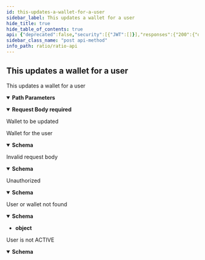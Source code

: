 ```yaml
---
id: this-updates-a-wallet-for-a-user
sidebar_label: This updates a wallet for a user
hide_title: true
hide_table_of_contents: true
api: {"deprecated":false,"security":[{"JWT":[]}],"responses":{"200":{"description":"Wallet for the user","content":{"application/json":{"schema":{"description":"","required":["id","createTime","updateTime","address","network"],"type":"object","properties":{"id":{"description":"The unique identifier of the wallet","type":"string"},"createTime":{"description":"The time the wallet was created","type":"string"},"updateTime":{"description":"The time the wallet was last updated","type":"string"},"address":{"description":"The address of the wallet","type":"string"},"name":{"description":"The nickname of the wallet","type":"string"},"network":{"description":"The crypto network of the wallet","type":"string"}}}}}},"400":{"description":"Invalid request body","content":{"application/json":{"schema":{"description":"","type":"object","properties":{"message":{"description":"Error message","type":"string"},"createTime":{"description":"Error creation time","type":"string"},"code":{"description":"Error code","type":"string"},"data":{"description":"Error data","type":"object"}}}}}},"401":{"description":"Unauthorized","content":{"application/json":{"schema":{"description":"","type":"object","properties":{"message":{"description":"Error message","type":"string"},"createTime":{"description":"Error creation time","type":"string"},"code":{"description":"Error code","type":"string"},"data":{"description":"Error data","type":"object"}}}}}},"404":{"description":"User or wallet not found","content":{"application/json":{"schema":{"type":"object"}}}},"422":{"description":"User is not ACTIVE","content":{"application/json":{"schema":{"description":"","type":"object","properties":{"message":{"description":"Error message","type":"string"},"createTime":{"description":"Error creation time","type":"string"},"code":{"description":"Error code","type":"string"},"data":{"description":"Error data","type":"object"}}}}}}},"parameters":[{"name":"userId","in":"path","description":"User ID","required":true,"deprecated":false,"schema":{"type":"string"}},{"name":"walletId","in":"path","description":"Wallet ID","required":true,"deprecated":false,"schema":{"type":"string"}}],"tags":["Wallet"],"requestBody":{"content":{"application/json":{"schema":{"description":"","required":["name"],"type":"object","properties":{"name":{"description":"The name of the wallet","type":"string"}}}}},"description":"Wallet to be updated","required":true},"description":"This updates a wallet for a user","method":"post","path":"/users/{userId}/wallets/{walletId}","servers":[{"url":"http://localhost:3001","description":"Local server"},{"url":"https://api.dev.ratio.me","description":"Development server"},{"url":"https://api.staging.ratio.me","description":"Staging server"},{"url":"https://api.ratio.me","description":"Production server"}],"securitySchemes":{"JWT":{"type":"http","scheme":"bearer","bearerFormat":"JWT"}},"jsonRequestBodyExample":{"name":"string"},"info":{"title":"Ratio API","description":"API endpoints and models for using the Ratio service","contact":{"name":"API Support","url":"https://help.ratio.me","email":"support@ratio.me"},"termsOfService":"http://developer.ratio.me/terms/","version":"1.0.0"},"postman":{"name":"This updates a wallet for a user","description":{"type":"text/plain"},"url":{"path":["users",":userId","wallets",":walletId"],"host":["{{baseUrl}}"],"query":[],"variable":[{"disabled":false,"description":{"content":"(Required) User ID","type":"text/plain"},"type":"any","value":"","key":"userId"},{"disabled":false,"description":{"content":"(Required) Wallet ID","type":"text/plain"},"type":"any","value":"","key":"walletId"}]},"header":[{"key":"Content-Type","value":"application/json"},{"key":"Accept","value":"application/json"}],"method":"POST","body":{"mode":"raw","raw":"\"\"","options":{"raw":{"language":"json"}}},"auth":{"type":"bearer","bearer":[{"type":"any","value":"<Bearer Token>","key":"token"}]}}}
sidebar_class_name: "post api-method"
info_path: ratio/ratio-api
---
```



## This updates a wallet for a user



This updates a wallet for a user

<details style={{"marginBottom":"1rem"}} data-collapsed={false} open={true}><summary style={{}}><strong>Path Parameters</strong></summary><div><ul><ParamsItem className={"paramsItem"} param={{"name":"userId","in":"path","description":"User ID","required":true,"deprecated":false,"schema":{"type":"string"}}}></ParamsItem><ParamsItem className={"paramsItem"} param={{"name":"walletId","in":"path","description":"Wallet ID","required":true,"deprecated":false,"schema":{"type":"string"}}}></ParamsItem></ul></div></details><MimeTabs><TabItem label={"application/json"} value={"application/json-schema"}><details style={{}} data-collapsed={false} open={true}><summary style={{"textAlign":"left"}}><strong>Request Body</strong><strong style={{"fontSize":"var(--ifm-code-font-size)","color":"var(--openapi-required)"}}> required</strong></summary><div style={{"textAlign":"left","marginLeft":"1rem"}}><div style={{"marginTop":"1rem","marginBottom":"1rem"}}>

Wallet to be updated

</div></div><ul style={{"marginLeft":"1rem"}}><SchemaItem collapsible={false} name={"name"} required={true} schemaDescription={"The name of the wallet"} schemaName={"string"} qualifierMessage={undefined} defaultValue={undefined}></SchemaItem></ul></details></TabItem></MimeTabs><div><ApiTabs><TabItem label={"200"} value={"200"}><div>

Wallet for the user

</div><div><MimeTabs groupId={"mime-type"}><TabItem label={"application/json"} value={"application/json"}><SchemaTabs groupId={"schema-tabs"}><TabItem label={"Schema"} value={"Schema"}><details style={{}} data-collapsed={false} open={true}><summary style={{"textAlign":"left"}}><strong>Schema</strong></summary><div style={{"textAlign":"left","marginLeft":"1rem"}}></div><ul style={{"marginLeft":"1rem"}}><SchemaItem collapsible={false} name={"id"} required={false} schemaDescription={"The unique identifier of the wallet"} schemaName={"string"} qualifierMessage={undefined} defaultValue={undefined}></SchemaItem><SchemaItem collapsible={false} name={"createTime"} required={false} schemaDescription={"The time the wallet was created"} schemaName={"string"} qualifierMessage={undefined} defaultValue={undefined}></SchemaItem><SchemaItem collapsible={false} name={"updateTime"} required={false} schemaDescription={"The time the wallet was last updated"} schemaName={"string"} qualifierMessage={undefined} defaultValue={undefined}></SchemaItem><SchemaItem collapsible={false} name={"address"} required={false} schemaDescription={"The address of the wallet"} schemaName={"string"} qualifierMessage={undefined} defaultValue={undefined}></SchemaItem><SchemaItem collapsible={false} name={"name"} required={false} schemaDescription={"The nickname of the wallet"} schemaName={"string"} qualifierMessage={undefined} defaultValue={undefined}></SchemaItem><SchemaItem collapsible={false} name={"network"} required={false} schemaDescription={"The crypto network of the wallet"} schemaName={"string"} qualifierMessage={undefined} defaultValue={undefined}></SchemaItem></ul></details></TabItem><TabItem label={"Example (from schema)"} value={"Example (from schema)"}><ResponseSamples responseExample={"{\n  \"id\": \"string\",\n  \"createTime\": \"string\",\n  \"updateTime\": \"string\",\n  \"address\": \"string\",\n  \"name\": \"string\",\n  \"network\": \"string\"\n}"} language={"json"}></ResponseSamples></TabItem></SchemaTabs></TabItem></MimeTabs></div></TabItem><TabItem label={"400"} value={"400"}><div>

Invalid request body

</div><div><MimeTabs groupId={"mime-type"}><TabItem label={"application/json"} value={"application/json"}><SchemaTabs groupId={"schema-tabs"}><TabItem label={"Schema"} value={"Schema"}><details style={{}} data-collapsed={false} open={true}><summary style={{"textAlign":"left"}}><strong>Schema</strong></summary><div style={{"textAlign":"left","marginLeft":"1rem"}}></div><ul style={{"marginLeft":"1rem"}}><SchemaItem collapsible={false} name={"message"} required={false} schemaDescription={"Error message"} schemaName={"string"} qualifierMessage={undefined} defaultValue={undefined}></SchemaItem><SchemaItem collapsible={false} name={"createTime"} required={false} schemaDescription={"Error creation time"} schemaName={"string"} qualifierMessage={undefined} defaultValue={undefined}></SchemaItem><SchemaItem collapsible={false} name={"code"} required={false} schemaDescription={"Error code"} schemaName={"string"} qualifierMessage={undefined} defaultValue={undefined}></SchemaItem><SchemaItem collapsible={false} name={"data"} required={false} schemaDescription={"Error data"} schemaName={"object"} qualifierMessage={undefined} defaultValue={undefined}></SchemaItem></ul></details></TabItem><TabItem label={"Example (from schema)"} value={"Example (from schema)"}><ResponseSamples responseExample={"{\n  \"message\": \"string\",\n  \"createTime\": \"string\",\n  \"code\": \"string\",\n  \"data\": {}\n}"} language={"json"}></ResponseSamples></TabItem></SchemaTabs></TabItem></MimeTabs></div></TabItem><TabItem label={"401"} value={"401"}><div>

Unauthorized

</div><div><MimeTabs groupId={"mime-type"}><TabItem label={"application/json"} value={"application/json"}><SchemaTabs groupId={"schema-tabs"}><TabItem label={"Schema"} value={"Schema"}><details style={{}} data-collapsed={false} open={true}><summary style={{"textAlign":"left"}}><strong>Schema</strong></summary><div style={{"textAlign":"left","marginLeft":"1rem"}}></div><ul style={{"marginLeft":"1rem"}}><SchemaItem collapsible={false} name={"message"} required={false} schemaDescription={"Error message"} schemaName={"string"} qualifierMessage={undefined} defaultValue={undefined}></SchemaItem><SchemaItem collapsible={false} name={"createTime"} required={false} schemaDescription={"Error creation time"} schemaName={"string"} qualifierMessage={undefined} defaultValue={undefined}></SchemaItem><SchemaItem collapsible={false} name={"code"} required={false} schemaDescription={"Error code"} schemaName={"string"} qualifierMessage={undefined} defaultValue={undefined}></SchemaItem><SchemaItem collapsible={false} name={"data"} required={false} schemaDescription={"Error data"} schemaName={"object"} qualifierMessage={undefined} defaultValue={undefined}></SchemaItem></ul></details></TabItem><TabItem label={"Example (from schema)"} value={"Example (from schema)"}><ResponseSamples responseExample={"{\n  \"message\": \"string\",\n  \"createTime\": \"string\",\n  \"code\": \"string\",\n  \"data\": {}\n}"} language={"json"}></ResponseSamples></TabItem></SchemaTabs></TabItem></MimeTabs></div></TabItem><TabItem label={"404"} value={"404"}><div>

User or wallet not found

</div><div><MimeTabs groupId={"mime-type"}><TabItem label={"application/json"} value={"application/json"}><SchemaTabs groupId={"schema-tabs"}><TabItem label={"Schema"} value={"Schema"}><details style={{}} data-collapsed={false} open={true}><summary style={{"textAlign":"left"}}><strong>Schema</strong></summary><div style={{"textAlign":"left","marginLeft":"1rem"}}></div><ul style={{"marginLeft":"1rem"}}><li><div><strong>object</strong></div></li></ul></details></TabItem><TabItem label={"Example (from schema)"} value={"Example (from schema)"}><ResponseSamples responseExample={"{}"} language={"json"}></ResponseSamples></TabItem></SchemaTabs></TabItem></MimeTabs></div></TabItem><TabItem label={"422"} value={"422"}><div>

User is not ACTIVE

</div><div><MimeTabs groupId={"mime-type"}><TabItem label={"application/json"} value={"application/json"}><SchemaTabs groupId={"schema-tabs"}><TabItem label={"Schema"} value={"Schema"}><details style={{}} data-collapsed={false} open={true}><summary style={{"textAlign":"left"}}><strong>Schema</strong></summary><div style={{"textAlign":"left","marginLeft":"1rem"}}></div><ul style={{"marginLeft":"1rem"}}><SchemaItem collapsible={false} name={"message"} required={false} schemaDescription={"Error message"} schemaName={"string"} qualifierMessage={undefined} defaultValue={undefined}></SchemaItem><SchemaItem collapsible={false} name={"createTime"} required={false} schemaDescription={"Error creation time"} schemaName={"string"} qualifierMessage={undefined} defaultValue={undefined}></SchemaItem><SchemaItem collapsible={false} name={"code"} required={false} schemaDescription={"Error code"} schemaName={"string"} qualifierMessage={undefined} defaultValue={undefined}></SchemaItem><SchemaItem collapsible={false} name={"data"} required={false} schemaDescription={"Error data"} schemaName={"object"} qualifierMessage={undefined} defaultValue={undefined}></SchemaItem></ul></details></TabItem><TabItem label={"Example (from schema)"} value={"Example (from schema)"}><ResponseSamples responseExample={"{\n  \"message\": \"string\",\n  \"createTime\": \"string\",\n  \"code\": \"string\",\n  \"data\": {}\n}"} language={"json"}></ResponseSamples></TabItem></SchemaTabs></TabItem></MimeTabs></div></TabItem></ApiTabs></div>
      